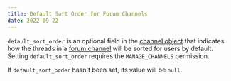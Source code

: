 ```yaml
---
title: Default Sort Order for Forum Channels
date: 2022-09-22
---
```


`default_sort_order` is an optional field in the [channel object](#DOCS_RESOURCES_CHANNEL) that indicates how the threads in a [forum channel](#DOCS_TOPICS_THREADS/forums) will be sorted for users by default. Setting `default_sort_order` requires the `MANAGE_CHANNELS` permission.

If `default_sort_order` hasn't been set, its value will be `null`.

